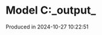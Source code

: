 # Model C:\Users\pedrocruz\Documents\GitHub\pyequa\examples\cloze\_output_

Produced in 2024-10-27 10:22:51

